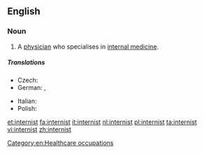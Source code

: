 ==English==

===Noun===
{{en-noun}}

# {{medicine}} A [[physician]] who specialises in [[internal medicine]].

=====Translations=====
{{trans-top|specialist in internal medicine}}
* Czech: {{t-|cs|internista|m}}
* German: {{t+|de|Internist|m}}, {{t-|de|Internistin|f}}
{{trans-mid}}
* Italian: {{t-|it|internista|m|f}}
* Polish: {{t-|pl|internista|m}}
{{trans-bottom}}

[[Category:en:Healthcare occupations]]

[[et:internist]]
[[fa:internist]]
[[it:internist]]
[[nl:internist]]
[[pl:internist]]
[[ta:internist]]
[[vi:internist]]
[[zh:internist]]